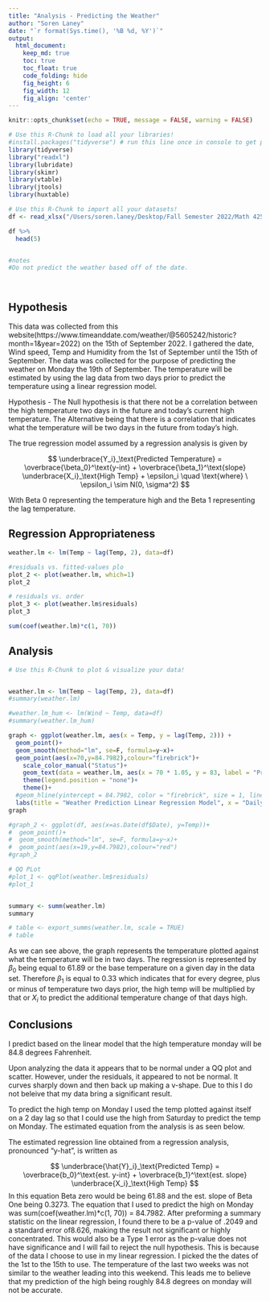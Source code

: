 ```yaml
---
title: "Analysis - Predicting the Weather"
author: "Soren Laney"
date: "`r format(Sys.time(), '%B %d, %Y')`"
output:
  html_document:  
    keep_md: true
    toc: true
    toc_float: true
    code_folding: hide
    fig_height: 6
    fig_width: 12
    fig_align: 'center'
---
```


```r
knitr::opts_chunk$set(echo = TRUE, message = FALSE, warning = FALSE)
```

```r
# Use this R-Chunk to load all your libraries!
#install.packages("tidyverse") # run this line once in console to get package
library(tidyverse)
library("readxl")
library(lubridate)
library(skimr)
library(vtable)
library(jtools)
library(huxtable)
```

```r
# Use this R-Chunk to import all your datasets!
df <- read_xlsx("/Users/soren.laney/Desktop/Fall Semester 2022/Math 425 Applied Linear Regression/Analysis/Predicting the Weather/Data/Predict_Weather_Data.xlsx")

df %>% 
  head(5)


#notes
#Do not predict the weather based off of the date. 




```

## Hypothesis 
This data was collected from this website(https://www.timeanddate.com/weather/@5605242/historic?month=1&year=2022) on the 15th of September 2022. I gathered the date, Wind speed, Temp and Humidity from the 1st of September until the 15th of September. The data was collected for the purpose of predicting the weather on Monday the 19th of September. The temperature will be estimated by using the lag data from two days prior to predict the temperature using a linear regression model. 

Hypothesis - The Null hypothesis is that there not be a correlation between the high temperature two days in the future and today's current high temperature. The Alternative being that there is a correlation that indicates what the temperature will be two days in the future from today's high. 


The true regression model assumed by a regression analysis is given by 

$$
  \underbrace{Y_i}_\text{Predicted Temperature} = \overbrace{\beta_0}^\text{y-int} + \overbrace{\beta_1}^\text{slope} \underbrace{X_i}_\text{High Temp} + \epsilon_i \quad \text{where} \ \epsilon_i \sim N(0, \sigma^2)
$$

With Beta 0 representing the temperature high and the Beta 1 representing the lag temperature.


## Regression Appropriateness

```r
weather.lm <- lm(Temp ~ lag(Temp, 2), data=df)

#residuals vs. fitted-values plo
plot_2 <- plot(weather.lm, which=1)
plot_2

# residuals vs. order
plot_3 <- plot(weather.lm$residuals)
plot_3

sum(coef(weather.lm)*c(1, 70))


```




## Analysis

```r
# Use this R-Chunk to plot & visualize your data!


weather.lm <- lm(Temp ~ lag(Temp, 2), data=df)
#summary(weather.lm)

#weather.lm_hum <- lm(Wind ~ Temp, data=df)
#summary(weather.lm_hum)

graph <- ggplot(weather.lm, aes(x = Temp, y = lag(Temp, 2))) +
  geom_point()+
  geom_smooth(method="lm", se=F, formula=y~x)+
  geom_point(aes(x=70,y=84.7982),colour="firebrick")+
    scale_color_manual("Status")+
    geom_text(data = weather.lm, aes(x = 70 * 1.05, y = 83, label = "Predicted Weather Temp( in red)"))+
    theme(legend.position = "none")+
    theme()+
  #geom_hline(yintercept = 84.7982, color = "firebrick", size = 1, linetype = "longdash", alpha = .5)+
  labs(title = "Weather Prediction Linear Regression Model", x = "Daily High Temp", y = "Daily high temp lagged 2 days")
graph

#graph_2 <- ggplot(df, aes(x=as.Date(df$Date), y=Temp))+
#  geom_point()+
#  geom_smooth(method="lm", se=F, formula=y~x)+
#  geom_point(aes(x=19,y=84.7982),colour="red")
#graph_2

# QQ PLot 
#plot_1 <- qqPlot(weather.lm$residuals)
#plot_1



```





```r
summary <- summ(weather.lm)
summary

# table <- export_summs(weather.lm, scale = TRUE)
# table
```


As we can see above, the graph represents the temperature plotted against what the temperature will be in two days. The regression is represented by ${\beta_0}$ being equal to 61.89 or the base temperature on a given day in the data set. Therefore ${\beta_1}$ is equal to 0.33 which indicates that for every degree, plus or minus of temperature two days prior, the high temp will be multiplied by that or ${X_i}$ to predict the additional temperature change of that days high. 


## Conclusions

I predict based on the linear model that the high temperature monday will be 84.8 degrees Fahrenheit. 

Upon analyzing the data it appears that to be normal under a QQ plot and scatter. However, under the residuals, it appeared to not be normal. It curves sharply down and then back up making a v-shape. Due to this I do not beleive that my data bring a significant result. 

To predict the high temp on Monday I used the temp plotted against itself on a 2 day lag so that I could use the high from Saturday to predict the temp on Monday. The estimated equation from the analysis is as seen below.

The estimated regression line obtained from a regression analysis, pronounced “y-hat”, is written as

$$
  \underbrace{\hat{Y}_i}_\text{Predicted Temp} = \overbrace{b_0}^\text{est. y-int} + \overbrace{b_1}^\text{est. slope} \underbrace{X_i}_\text{High Temp}
$$
In this equation Beta zero would be being 61.88 and the est. slope of Beta One being 0.3273. The equation that I used to predict the high on Monday was sum(coef(weather.lm)*c(1, 70)) = 84.7982. After preforming a summary statistic on the linear regression, I found there to be a p-value of .2049 and a standard error of8.626, making the result not significant or highly concentrated. This would also be a Type 1 error as the p-value does not have significance and I will fail to reject the null hypothesis. This is because of the data I choose to use in my linear regression. I picked the the dates of the 1st to the 15th to use. The temperature of the last two weeks was not similar to the weather leading into this weekend. This leads me to believe that my prediction of the high being roughly 84.8 degrees on monday will not be accurate.  


